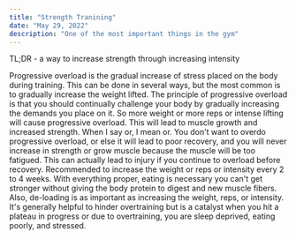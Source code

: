 ```yaml
---
title: "Strength Tranining"
date: "May 29, 2022"
description: "One of the most important things in the gym"
---
```


TL;DR - a way to increase strength through increasing intensity

Progressive overload is the gradual increase of stress placed on the body during training.
This can be done in several ways, but the most common is to gradually increase the weight lifted.
The principle of progressive overload is that you should continually challenge your body by gradually increasing the demands you place on it.
So more weight or more reps or intense lifting will cause progressive overload.
This will lead to muscle growth and increased strength. When I say or, I mean or.
You don't want to overdo progressive overload, or else it will lead to poor recovery, and you will never increase in strength or grow muscle because the muscle will be too fatigued.
This can actually lead to injury if you continue to overload before recovery.
Recommended to increase the weight or reps or intensity every 2 to 4 weeks.
With everything proper, eating is necessary you can't get stronger without giving the body protein to digest and new muscle fibers.
Also, de-loading is as important as increasing the weight, reps, or intensity.
It's generally helpful to hinder overtraining but is a catalyst when you hit a plateau in progress or due to overtraining, you are sleep deprived, eating poorly, and stressed.
